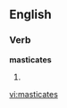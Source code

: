 
==English==

===Verb===
'''masticates'''

# {{third-person singular of|[[masticate]]}}

[[vi:masticates]]
